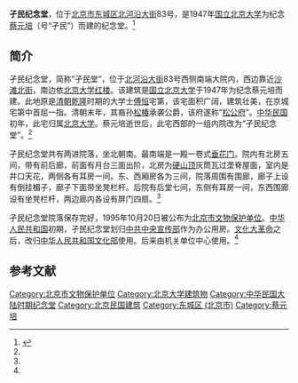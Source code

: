 {{文物保护单位
| 级别 = 省级
| 省区市 = 北京市
| 图片 = Hu Shih with guests visiting Peking University.jpg
| 说明 = 1948年9月15日，北大校长胡适与出席泰戈尔画展的来宾在孑民堂前留影
| 名称 = 孑民堂
| 编号 = 5-7
| 分类 = 近现代重要史迹及代表性建筑
| 时代 = 民国
| 所在 = [[东城区_(北京市)|东城区]][[北河沿大街|北河沿大街]]83号
| 登录 = 1995年10月20日
}}
'''孑民纪念堂'''，位于[[北京市|北京市]][[东城区_(北京市)|东城区]][[北河沿大街|北河沿大街]]83号，是1947年[[国立北京大学|国立北京大学]]为纪念[[蔡元培|蔡元培]]（号“孑民”）而建的纪念堂。<ref name=dhly>{{Cite web |url=http://www.bjdclib.com/subdb/laneculture/yard/200906/t20090619_2177.html |title=北河沿大街83号，东华流韵，于2013-09-20查阅 |access-date=2013-09-20 |archive-date=2020-11-24 |archive-url=https://web.archive.org/web/20201124084146/http://bjdclib.com/subdb/laneculture/yard/200906/t20090619_2177.html |dead-url=no }}</ref>

==简介==
孑民纪念堂，简称“孑民堂”，位于[[北河沿大街|北河沿大街]]83号西侧南端大院内，西边靠近[[沙滩北街|沙滩北街]]，南边依[[北京大学红楼|北京大学红楼]]。该建筑是[[国立北京大学|国立北京大学]]于1947年为纪念蔡元培而建。此地原是[[清朝|清朝]][[乾隆|乾隆]]时期的大学士[[傅恒|傅恒]]宅第，该宅面积广阔，建筑壮美，在京城宅第中首屈一指。清朝末年，其裔孙[[松椿|松椿]]承袭公爵，该府遂称“[[松公府|松公府]]”。[[中华民国|中华民国]]初年，此宅归属[[北京大学|北京大学]]。蔡元培逝世后，此宅西部的一组内院改为“孑民纪念堂”。<ref name=dhly/>

孑民纪念堂共有两进院落，坐北朝南。最南端是一殿一卷式[[垂花门|垂花门]]。院内有北房五间，带有前后廊，前面有月台三面出阶，北房为[[硬山顶|硬山顶]]灰筒瓦过垄脊屋面，室内是井口天花，两侧各有耳房一间。东、西厢房各为三间，院落周围有围廊，廊子上设有倒挂楣子，廊子下面带坐凳栏杆。后院有后堂七间，东侧有耳房一间，东西围廊设有坐凳栏杆，两边廊内各设有屏门四扇。<ref name=dhly/>

孑民纪念堂院落保存完好，1995年10月20日被公布为[[北京市文物保护单位|北京市文物保护单位]]。[[中华人民共和国|中华人民共和国]]初期，孑民纪念堂划归[[中共中央宣传部|中共中央宣传部]]作为办公用房。[[文化大革命|文化大革命]]之后，改归[[中华人民共和国文化部|中华人民共和国文化部]]使用。后来由机关单位中心使用。<ref name=dhly/>

==参考文献==
{{Reflist|2}}

{{北京市文物保护单位}}
{{北京大学}}
{{中國近代大學建築}}
[[Category:北京市文物保护单位|Category:北京市文物保护单位]]
[[Category:北京大学建筑物|Category:北京大学建筑物]]
[[Category:中华民国大陆时期纪念堂|Category:中华民国大陆时期纪念堂]]
[[Category:北京民国建筑|Category:北京民国建筑]]
[[Category:东城区_(北京市)|Category:东城区 (北京市)]]
[[Category:蔡元培|Category:蔡元培]]